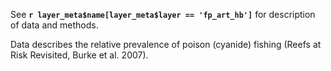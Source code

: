 See **`r layer_meta$name[layer_meta$layer == 'fp_art_hb']`** for description of data and methods.

Data describes the relative prevalence of poison (cyanide) fishing (Reefs at Risk Revisited, Burke et al. 2007).
